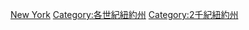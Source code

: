 {{CatPair|18世紀紐約州|20世紀紐約州}}

[[Category:19世紀美國各州|New York]]
[[Category:各世紀紐約州|Category:各世紀紐約州]]
[[Category:2千紀紐約州|Category:2千紀紐約州]]